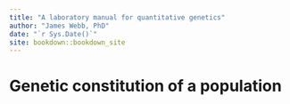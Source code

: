 ```yaml
--- 
title: "A laboratory manual for quantitative genetics"
author: "James Webb, PhD"
date: "`r Sys.Date()`"
site: bookdown::bookdown_site
---
```


# Genetic constitution of a population


